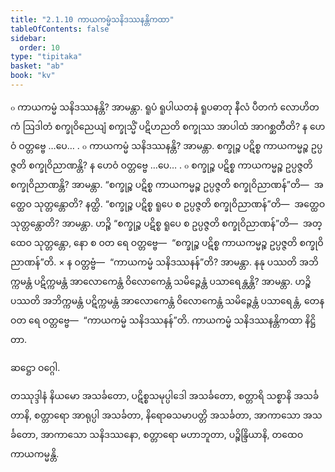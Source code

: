 ```yaml
---
title: "2.1.10 ကာယကမ္မံသနိဒဿနန္တိကထာ"
tableOfContents: false
sidebar:
  order: 10
type: "tipitaka"
basket: "ab"
book: "kv"
---
```



<DynamicBreadcrumb />

<Division number="469" book="kv" e="ch" v="32" p="249">

<Paragraph number="1605" book="kv">
๐ ကာယကမ္မံ သနိဒဿနန္တိ? အာမန္တာ. ရူပံ ရူပါယတနံ ရူပဓာတု နီလံ ပီတကံ လောဟိတကံ ဩဒါတံ စက္ခုဝိညေယျံ စက္ခုသ္မိံ ပဋိဟညတိ စက္ခုဿ အာပါထံ အာဂစ္ဆတီတိ? န ဟေဝံ ဝတ္တဗ္ဗေ …ပေ… .
</Paragraph>

<Paragraph number="1606" book="kv">
๐ ကာယကမ္မံ သနိဒဿနန္တိ? အာမန္တာ. စက္ခုဉ္စ ပဋိစ္စ ကာယကမ္မဉ္စ ဥပ္ပဇ္ဇတိ စက္ခုဝိညာဏန္တိ? န ဟေဝံ ဝတ္တဗ္ဗေ …ပေ… .
</Paragraph>

<Paragraph number="1607" book="kv">
๐ စက္ခုဉ္စ ပဋိစ္စ ကာယကမ္မဉ္စ ဥပ္ပဇ္ဇတိ စက္ခုဝိညာဏန္တိ? အာမန္တာ. “စက္ခုဉ္စ ပဋိစ္စ ကာယကမ္မဉ္စ ဥပ္ပဇ္ဇတိ စက္ခုဝိညာဏန်”တိ—  အတ္ထေဝ သုတ္တန္တောတိ? နတ္ထိ. “စက္ခုဉ္စ ပဋိစ္စ ရူပေ စ ဥပ္ပဇ္ဇတိ စက္ခုဝိညာဏန်”တိ—  အတ္ထေဝ သုတ္တန္တောတိ? အာမန္တာ. ဟဉ္စိ “စက္ခုဉ္စ ပဋိစ္စ ရူပေ စ ဥပ္ပဇ္ဇတိ စက္ခုဝိညာဏန်”တိ—  အတ္ထေဝ သုတ္တန္တော, နော စ ဝတ ရေ ဝတ္တဗ္ဗေ—  “စက္ခုဉ္စ ပဋိစ္စ ကာယကမ္မဉ္စ ဥပ္ပဇ္ဇတိ စက္ခုဝိညာဏန်”တိ.
</Paragraph>

</Division>
<Division number="470" book="kv" e="ch" v="32" p="250">

<Paragraph number="1608" book="kv">
× န ဝတ္တဗ္ဗံ—  “ကာယကမ္မံ သနိဒဿနန်”တိ? အာမန္တာ. နနု ပဿတိ အဘိက္ကမန္တံ ပဋိက္ကမန္တံ အာလောကေန္တံ ဝိလောကေန္တံ သမိဉ္ဇေန္တံ ပသာရေန္တန္တိ? အာမန္တာ. ဟဉ္စိ ပဿတိ အဘိက္ကမန္တံ ပဋိက္ကမန္တံ အာလောကေန္တံ ဝိလောကေန္တံ သမိဉ္ဇေန္တံ ပသာရေန္တံ, တေန ဝတ ရေ ဝတ္တဗ္ဗေ—  “ကာယကမ္မံ သနိဒဿနန်”တိ.

</Paragraph>
</Division>

<Paragraph number="1609" type="center" book="kv">
ကာယကမ္မံ သနိဒဿနန္တိကထာ နိဋ္ဌိတာ.

  
ဆဋ္ဌော ဝဂ္ဂေါ.



</Paragraph>

<Paragraph number="1610" type="center" book="kv">
တဿုဒ္ဒါနံ


</Paragraph>

<Paragraph number="1611" book="kv">
နိယမော အသင်္ခတော, ပဋိစ္စသမုပ္ပါဒေါ အသင်္ခတော, စတ္တာရိ သစ္စာနိ အသင်္ခတာနိ, စတ္တာရော အာရုပ္ပါ အသင်္ခတာ, နိရောဓသမာပတ္တိ အသင်္ခတာ, အာကာသော အသင်္ခတော, အာကာသော သနိဒဿနော, စတ္တာရော မဟာဘူတာ, ပဉ္စိန္ဒြိယာနိ, တထေဝ ကာယကမ္မန္တိ.
</Paragraph>